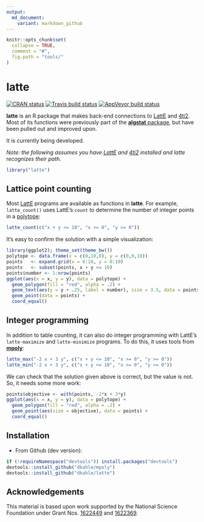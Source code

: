 ```yaml
---
output:
  md_document:
    variant: markdown_github
---
```


<!-- README.md is generated from README.Rmd. Please edit that file -->

```r
knitr::opts_chunk$set(
  collapse = TRUE,
  comment = "#",
  fig.path = "tools/"
)
```

# latte

<!-- badges: start -->
[![CRAN status](https://www.r-pkg.org/badges/version/latte)](https://cran.r-project.org/package=latte)
[![Travis build status](https://travis-ci.org/dkahle/latte.svg?branch=master)](https://travis-ci.org/dkahle/latte)
[![AppVeyor build status](https://ci.appveyor.com/api/projects/status/github/dkahle/latte?branch=master&svg=true)](https://ci.appveyor.com/project/dkahle/latte)
<!-- badges: end -->

__latte__ is an R package that makes back-end connections to [LattE](https://www.math.ucdavis.edu/~latte/software.php) and [4ti2](http://www.4ti2.de).  Most of its functions were previously part of the [__algstat__ package](https://github.com/dkahle/algstat), but have been pulled out and improved upon.

It is currently being developed.


_Note: the following assumes you have [LattE](https://www.math.ucdavis.edu/~latte/) and [4ti2](http://www.4ti2.de) installed and latte recognizes their path._

```r
library("latte")
```







## Lattice point counting

Most [LattE](https://www.math.ucdavis.edu/~latte/) programs are available as functions in __latte__.  For example, `latte_count()` uses LattE's `count` to determine the number of integer points in a [polytope](http://en.wikipedia.org/wiki/Polytope):

```r
latte_count(c("x + y <= 10", "x >= 0", "y >= 0"))
```

It's easy to confirm the solution with a simple visualization:

```r
library(ggplot2); theme_set(theme_bw())
polytope <- data.frame(x = c(0,10,0), y = c(0,0,10))
points   <- expand.grid(x = 0:10, y = 0:10)
points   <- subset(points, x + y <= 10)
points$number <- 1:nrow(points)
ggplot(aes(x = x, y = y), data = polytope) +
  geom_polygon(fill = "red", alpha = .2) + 
  geom_text(aes(y = y + .25, label = number), size = 3.5, data = points) +
  geom_point(data = points) + 
  coord_equal()
```



## Integer programming

In addition to table counting, it can also do integer programming with LattE's `latte-maximize` and `latte-minimize` programs.  To do this, it uses tools from [__mpoly__](http://github.com/dkahle/mpoly):

```r
latte_max("-2 x + 3 y", c("x + y <= 10", "x >= 0", "y >= 0"))
latte_min("-2 x + 3 y", c("x + y <= 10", "x >= 0", "y >= 0"))
```

We can check that the solution given above is correct, but the value is not.  So, it needs some more work:

```r
points$objective <- with(points, -2*x + 3*y)
ggplot(aes(x = x, y = y), data = polytope) +
  geom_polygon(fill = "red", alpha = .2) + 
  geom_point(aes(size = objective), data = points) + 
  coord_equal()
```








## Installation

* From Github (dev version): 
```r
if (!requireNamespace("devtools")) install.packages("devtools")
devtools::install_github("dkahle/mpoly")
devtools::install_github("dkahle/latte")
```





## Acknowledgements

This material is based upon work supported by the National Science Foundation under Grant Nos. [1622449](https://nsf.gov/awardsearch/showAward?AWD_ID=1622449) and [1622369](https://www.nsf.gov/awardsearch/showAward?AWD_ID=1622369).